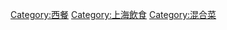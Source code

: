 {{Catmore}}

[[Category:西餐|Category:西餐]]
[[Category:上海飲食|Category:上海飲食]]
[[Category:混合菜|Category:混合菜]]